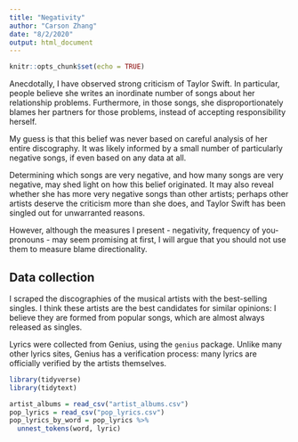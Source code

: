 ```yaml
---
title: "Negativity"
author: "Carson Zhang"
date: "8/2/2020"
output: html_document
---
```


```r
knitr::opts_chunk$set(echo = TRUE)
```

Anecdotally, I have observed strong criticism of Taylor Swift. In particular, people believe she writes an inordinate number of songs about her relationship problems. Furthermore, in those songs, she disproportionately blames her partners for those problems, instead of accepting responsibility herself. 

My guess is that this belief was never based on careful analysis of her entire discography. It was likely informed by a small number of particularly negative songs, if even based on any data at all.

Determining which songs are very negative, and how many songs are very negative, may shed light on how this belief originated. It may also reveal whether she has more very negative songs than other artists; perhaps other artists deserve the criticism more than she does, and Taylor Swift has been singled out for unwarranted reasons.

However, although the measures I present - negativity, frequency of you-pronouns - may seem promising at first, I will argue that you should not use them to measure blame directionality.

## Data collection

I scraped the discographies of the musical artists with the best-selling singles. I think these artists are the best candidates for similar opinions: I believe they are formed from popular songs, which are almost always released as singles.

Lyrics were collected from Genius, using the `genius` package. Unlike many other lyrics sites, Genius has a verification process: many lyrics are officially verified by the artists themselves.

```r
library(tidyverse)
library(tidytext)
```

```r
artist_albums = read_csv("artist_albums.csv")
pop_lyrics = read_csv("pop_lyrics.csv")
pop_lyrics_by_word = pop_lyrics %>%
  unnest_tokens(word, lyric)
```

```r

```


